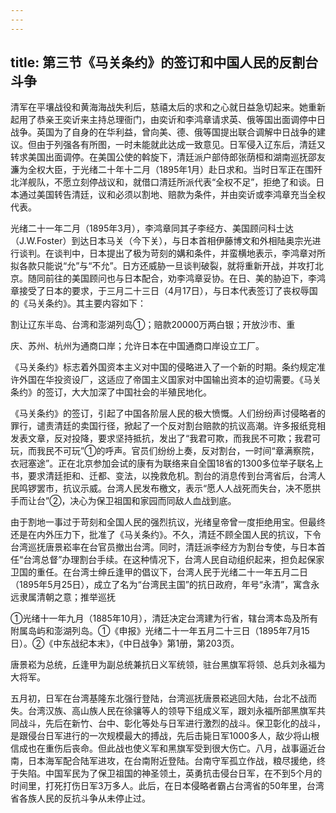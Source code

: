```yaml
---
---
---
```

title: 第三节《马关条约》的签订和中国人民的反割台斗争
---



清军在平壤战役和黄海海战失利后，慈禧太后的求和之心就日益急切起来。她重新起用了恭亲王奕䜣来主持总理衙门，由奕䜣和李鸿章请求英、俄等国出面调停中日战争。英国为了自身的在华利益，曾向美、德、俄等国提出联合调解中日战争的建议。但由于列强各有所图，一时未能就此达成一致意见。日军侵入辽东后，清廷又转求美国出面调停。在美国公使的斡旋下，清廷派户部侍郎张荫桓和湖南巡抚邵友濂为全权大臣，于光绪二十年十二月（1895年1月）赴日求和。当时日军正在围歼北洋舰队，不愿立刻停战议和，就借口清廷所派代表“全权不足”，拒绝了和谈。日本通过美国转告清廷，议和必须以割地、赔款为条件，并由奕䜣或李鸿章充当全权代表。

光绪二十一年二月（1895年3月），李鸿章同其子李经方、美国顾问科士达（J.W.Foster）到达日本马关（今下关），与日本首相伊藤博文和外相陆奥宗光进行谈判。在谈判中，日本提出了极为苛刻的媾和条件，并蛮横地表示，李鸿章对所拟各款只能说“允”与“不允”。日方还威胁一旦谈判破裂，就将重新开战，并攻打北京。随同前往的美国顾问也与日本配合，劝李鸿章妥协。在日、美的胁迫下，李鸿章接受了日本的要求，于三月二十三日（4月17日），与日本代表签订了丧权辱国的《马关条约》。其主要内容如下：

割让辽东半岛、台湾和澎湖列岛①；赔款20000万两白银；开放沙市、重

庆、苏州、杭州为通商口岸；允许日本在中国通商口岸设立工厂。

《马关条约》标志着外国资本主义对中国的侵略进入了一个新的时期。条约规定准许外国在华投资设厂，这适应了帝国主义国家对中国输出资本的迫切需要。《马关条约》的签订，大大加深了中国社会的半殖民地化。

《马关条约》的签订，引起了中国各阶层人民的极大愤慨。人们纷纷声讨侵略者的罪行，谴责清廷的卖国行径，掀起了一个反对割台赔款的抗议高潮。许多报纸竞相发表文章，反对投降，要求坚持抵抗，发出了“我君可欺，而我民不可欺；我君可玩，而我民不可玩”①的呼声。官员们纷纷上奏，反对割台，一时间“章满察院，衣冠塞途”。正在北京参加会试的康有为联络来自全国18省的1300多位举子联名上书，要求清廷拒和、迁都、变法，以挽救危机。割台的消息传到台湾省后，台湾人民鸣锣罢市，抗议示威。台湾人民发布檄文，表示“愿人人战死而失台，决不愿拱手而让台”②，决心为保卫祖国和家园而同敌人血战到底。

由于割地一事过于苛刻和全国人民的强烈抗议，光绪皇帝曾一度拒绝用宝。但最终还是在内外压力下，批准了《马关条约》。不久，清廷不顾全国人民的抗议，下令台湾巡抚唐景崧率在台官员撤出台湾。同时，清廷派李经方为割台专使，与日本首任“台湾总督”办理割台手续。在这种情况下，台湾人民自动组织起来，担负起保家卫国的重任。在台湾士绅丘逢甲的倡议下，台湾人民于光绪二十一年五月二日（1895年5月25日），成立了名为“台湾民主国”的抗日政府，年号“永清”，寓含永远隶属清朝之意；推举巡抚

①光绪十一年九月（1885年10月），清廷决定台湾建为行省，辖台湾本岛及所有附属岛屿和澎湖列岛。①《申报》光绪二十一年五月二十三日（1895年7月15日）。②《中东战纪本末》，《中日战争》第1册，第203页。

唐景崧为总统，丘逢甲为副总统兼抗日义军统领，驻台黑旗军将领、总兵刘永福为大将军。

五月初，日军在台湾基隆东北强行登陆，台湾巡抚唐景崧逃回大陆，台北不战而失。台湾汉族、高山族人民在徐骧等人的领导下组成义军，跟刘永福所部黑旗军共同战斗，先后在新竹、台中、彰化等处与日军进行激烈的战斗。保卫彰化的战斗，是跟侵台日军进行的一次规模最大的搏战，先后击毙日军1000多人，敌少将山根信成也在重伤后丧命。但此战也使义军和黑旗军受到很大伤亡。八月，战事逼近台南，日本海军配合陆军进攻，在台南附近登陆。台南守军孤立作战，粮尽援绝，终于失陷。中国军民为了保卫祖国的神圣领土，英勇抗击侵台日军，在不到5个月的时间里，打死打伤日军3万多人。此后，在日本侵略者霸占台湾省的50年里，台湾省各族人民的反抗斗争从未停止过。
